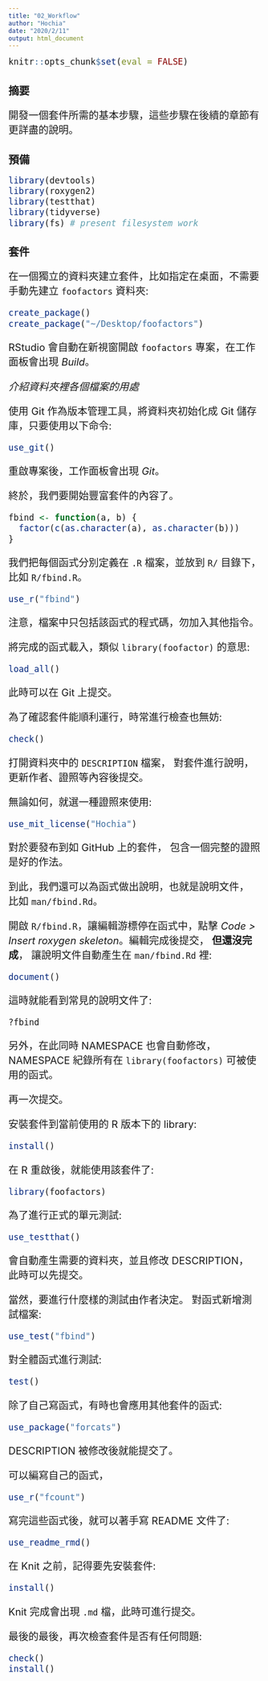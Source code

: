```yaml
---
title: "02_Workflow"
author: "Hochia"
date: "2020/2/11"
output: html_document
---
```


<style>
p, pre.r {
  font-size: 20px;
}
</style>

```r
knitr::opts_chunk$set(eval = FALSE)
```

## 摘要

開發一個套件所需的基本步驟，這些步驟在後續的章節有更詳盡的說明。

## 預備

```r
library(devtools)
library(roxygen2)
library(testthat)
library(tidyverse)
library(fs) # present filesystem work
```

## 套件

在一個獨立的資料夾建立套件，比如指定在桌面，不需要手動先建立 `foofactors` 資料夾:

```r
create_package()
create_package("~/Desktop/foofactors")
```

RStudio 會自動在新視窗開啟 `foofactors` 專案，在工作面板會出現 *Build*。

*介紹資料夾裡各個檔案的用處*

使用 Git 作為版本管理工具，將資料夾初始化成 Git 儲存庫，只要使用以下命令:

```r
use_git()
```

重啟專案後，工作面板會出現 *Git*。

終於，我們要開始豐富套件的內容了。

```r
fbind <- function(a, b) {
  factor(c(as.character(a), as.character(b)))
}
```

我們把每個函式分別定義在 `.R` 檔案，並放到 `R/` 目錄下，比如 `R/fbind.R`。

```r
use_r("fbind")
```

注意，檔案中只包括該函式的程式碼，勿加入其他指令。

將完成的函式載入，類似 `library(foofactor)` 的意思:

```r
load_all()
```

此時可以在 Git 上提交。

為了確認套件能順利運行，時常進行檢查也無妨:

```r
check()
```

打開資料夾中的 `DESCRIPTION` 檔案，
對套件進行說明，更新作者、證照等內容後提交。

無論如何，就選一種證照來使用:

```r
use_mit_license("Hochia")
```

對於要發布到如 GitHub 上的套件，
包含一個完整的證照是好的作法。

到此，我們還可以為函式做出說明，也就是說明文件，
比如 `man/fbind.Rd`。

開啟 `R/fbind.R`，讓編輯游標停在函式中，點擊 *Code > Insert roxygen skeleton*。編輯完成後提交，
**但還沒完成**，
讓說明文件自動產生在 `man/fbind.Rd` 裡:

```r
document()
```

這時就能看到常見的說明文件了:

```r
?fbind
```

另外，在此同時 NAMESPACE 也會自動修改，NAMESPACE 紀錄所有在 `library(foofactors)` 可被使用的函式。

再一次提交。

安裝套件到當前使用的 R 版本下的 library:

```r
install()
```

在 R 重啟後，就能使用該套件了:

```r
library(foofactors)
```

為了進行正式的單元測試:

```r
use_testthat()
```

會自動產生需要的資料夾，並且修改 DESCRIPTION，
此時可以先提交。

當然，要進行什麼樣的測試由作者決定。
對函式新增測試檔案:

```r
use_test("fbind")
```

對全體函式進行測試:

```r
test()
```

除了自己寫函式，有時也會應用其他套件的函式:

```r
use_package("forcats")
```

DESCRIPTION 被修改後就能提交了。

可以編寫自己的函式，

```r
use_r("fcount")
```

寫完這些函式後，就可以著手寫 README 文件了:

```r
use_readme_rmd()
```

在 Knit 之前，記得要先安裝套件:

```r
install()
```

Knit 完成會出現 `.md` 檔，此時可進行提交。

最後的最後，再次檢查套件是否有任何問題:

```r
check()
install()
```
